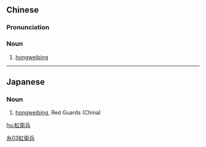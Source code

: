 {{also|紅衞兵|红卫兵}}
==Chinese==
{{zh-forms|s=红卫兵|t2=紅衞兵|type=12}}

===Pronunciation===
{{zh-pron
|m=hóngwèibīng
|c=hung4 wai6 bing1
|cat=n
}}

===Noun===
{{zh-noun}}

# [[hongweibing]] {{gloss|Red Guards in China, 1966–1967}}

----

==Japanese==
{{ja-kanjitab|こう|えい|へい|yomi=on}}

===Noun===
{{ja-noun|こうえいへい}}

# [[hongweibing]], Red Guards (China)

[[Category:zh:History|糸03紅衛兵]]

[[hu:紅衛兵]]